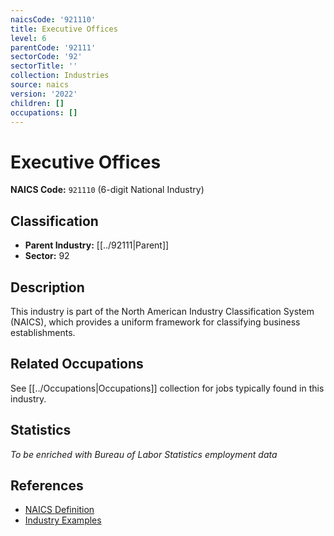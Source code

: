 ```yaml
---
naicsCode: '921110'
title: Executive Offices
level: 6
parentCode: '92111'
sectorCode: '92'
sectorTitle: ''
collection: Industries
source: naics
version: '2022'
children: []
occupations: []
---
```

# Executive Offices

**NAICS Code:** `921110` (6-digit National Industry)

## Classification

- **Parent Industry:** [[../92111|Parent]]
- **Sector:** 92

## Description

This industry is part of the North American Industry Classification System (NAICS), which provides a uniform framework for classifying business establishments.

## Related Occupations

See [[../Occupations|Occupations]] collection for jobs typically found in this industry.

## Statistics

*To be enriched with Bureau of Labor Statistics employment data*

## References

- [NAICS Definition](https://www.census.gov/naics/)
- [Industry Examples](https://www.census.gov/naics/2022NAICS/)

